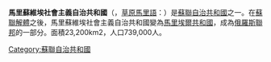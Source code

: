 {{Infobox former country
|native_name = Марийская Автономная Советская Социалистическая Республика<br/>Марий Автоном Совет Социализм Республик
|common_name = Mari ASSR
|subdivision = [[苏维埃社会主义自治共和国|苏联自治共和国]]
|conventional_long_name = 马里苏维埃社会主义自治共和国
|continent = 欧洲
|image_flag = Flag of Mari ASSR.svg
|image_coat = Coat of arms of Mari ASSR.svg
|motto = |anthem = 
|capital = [[约什卡尔奥拉|约什卡尔奥拉]]
|government_type = 苏联自治共和国
|common_language = [[俄语|俄语]]<br/>[[马里语|马里语]]
|currency = [[苏联卢布|苏联卢布]]
|year_start = 1936年
|year_end = 1990年
|p1 = 马里自治州
|flag_p1 = Flag RSFSR 1918.svg
|s1 = 马里埃尔共和国
|flag_s1 = Flag of Mari El 1992-2006.svg
}}
'''馬里蘇維埃社會主義自治共和國'''（{{lang-ru|Марийская Автономная Советская Социалистическая Республика}}，[[草原馬里語|草原馬里語]]：{{lang|mhr|Марий Автоном Совет Социализм Республик}}）是[[苏维埃社会主义自治共和国|蘇聯自治共和國]]之一。在[[蘇聯解體|蘇聯解體]]之後，馬里蘇維埃社會主義自治共和國變為[[馬里埃爾共和國|馬里埃爾共和國]]，成為[[俄羅斯聯邦|俄羅斯聯邦]]的一部分。面積23,200km2，人口739,000人。

{{蘇聯自治共和國}}
[[Category:蘇聯自治共和國|Category:蘇聯自治共和國]]